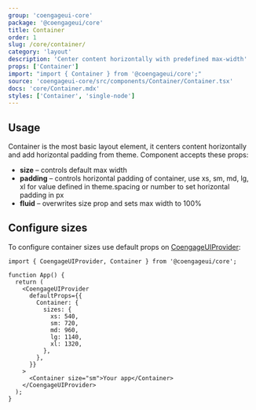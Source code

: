 ```yaml
---
group: 'coengageui-core'
package: '@coengageui/core'
title: Container
order: 1
slug: /core/container/
category: 'layout'
description: 'Center content horizontally with predefined max-width'
props: ['Container']
import: "import { Container } from '@coengageui/core';"
source: 'coengageui-core/src/components/Container/Container.tsx'
docs: 'core/Container.mdx'
styles: ['Container', 'single-node']
---
```



## Usage

Container is the most basic layout element, it centers content horizontally and add horizontal padding from theme.
Component accepts these props:

- **size** – controls default max width
- **padding** – controls horizontal padding of container, use xs, sm, md, lg, xl for value defined in theme.spacing or number to set horizontal padding in px
- **fluid** – overwrites size prop and sets max width to 100%

<Demo data={ContainerDemos.usage} />

## Configure sizes

To configure container sizes use default props on [CoengageUIProvider](/theming/coengageui-provider/):

```tsx
import { CoengageUIProvider, Container } from '@coengageui/core';

function App() {
  return (
    <CoengageUIProvider
      defaultProps={{
        Container: {
          sizes: {
            xs: 540,
            sm: 720,
            md: 960,
            lg: 1140,
            xl: 1320,
          },
        },
      }}
    >
      <Container size="sm">Your app</Container>
    </CoengageUIProvider>
  );
}
```
